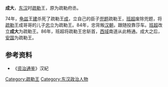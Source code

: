 '''成大'''，[[东汉|东汉]]时[[疏勒国|疏勒]]王，原为疏勒府丞。

74年，[[龟兹|龟兹]]王[[建_(龟兹王)|建]]杀死了疏勒王[[成_(疏勒王)|成]]，立自己的臣子[[兜题|兜题]]疏勒王，[[班超|班超]]废除兜题，将[[疏勒|疏勒]]王成哥哥的儿子[[忠_(疏勒王)|忠]]立为疏勒王。84年，忠背叛[[汉朝|汉朝]]，跟随投靠莎车。[[班超|班超]]改立'''成大'''为疏勒王。86年，班超将疏勒王忠斩首，[[西域|西域]]南道从此畅通。成大之后，[[安国_(疏勒)|安国]]为疏勒王。

==参考资料==
*《[[资治通鉴|资治通鉴]]》汉紀
{{start box}}
{{s-before|[[忠_(疏勒王)|忠]]}}
{{s-title|[[疏勒|疏勒]][[国王|国王]]|84年—100年代}}
{{s-after|[[安国_(疏勒)|安国]]}}
{{end box}}
[[Category:疏勒王|Category:疏勒王]]
[[Category:东汉政治人物|Category:东汉政治人物]]